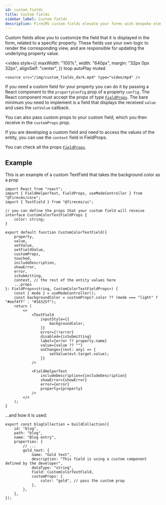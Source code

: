 ```yaml
---
id: custom_fields
title: Custom fields
sidebar_label: Custom fields
description: FireCMS custom fields elevate your forms with bespoke elements tailored precisely to your needs. By incorporating a React component into a property's `propertyConfig`, you gain full control over the field's rendering and logic. Minimum requirements include displaying `value` and employing `setValue` to update the property. Conveniently, custom props can be defined and received within your field component, and for more complex scenarios, the `context` within FieldProps provides access to the entity's full values. The example illustrates a custom TextField influenced by a background color prop, showcasing the flexibility and creativity allowed by custom fields. These personalized inputs are integral for crafting a content management system that aligns perfectly with your unique project requirements.
---
```


Custom fields allow you to customize the field that it is displayed in the
form, related to a specific property. These fields use your own logic to
render the corresponding view, and are responsible for updating the underlying
property value.

<video
    style={{
        maxWidth: "100%",
        width: "640px",
        margin: "32px 0px 32px",
        alignSelf: "center",
    }}
    loop
    autoPlay
    muted
>
    <source src="/img/custom_fields_dark.mp4" type="video/mp4" />
</video>

If you need a custom field for your property you can do it by passing a React
component to the `propertyConfig` prop of a property `config`. The React component must
accept the props of type [`FieldProps`](../api/interfaces/FieldProps).
The bare minimum you need to implement
is a field that displays the received `value` and uses the `setValue` callback.

You can also pass custom props to your custom field, which you then receive in
the `customProps` prop.

If you are developing a custom field and need to access the values of the
entity, you can use the `context` field in FieldProps.

You can check all the props [`FieldProps`](../api/interfaces/FieldProps).

## Example

This is an example of a custom TextField that takes the background color as a prop

```tsx
import React from "react";
import { FieldHelperText, FieldProps, useModeController } from "@firecms/core";
import { TextField } from "@firecms/ui";

// you can define the props that your custom field will receive
interface CustomColorTextFieldProps {
    color: string;
}

export default function CustomColorTextField({
    property,
    value,
    setValue,
    setFieldValue,
    customProps,
    touched,
    includeDescription,
    showError,
    error,
    isSubmitting,
    context, // the rest of the entity values here
    ...props
}: FieldProps<string, CustomColorTextFieldProps>) {
    const { mode } = useModeController();
    const backgroundColor = customProps?.color ?? (mode === "light" ? "#eef4ff" : "#16325f");
    return (
        <>
            <TextField
                inputStyle={{
                    backgroundColor,
                }}
                error={!!error}
                disabled={isSubmitting}
                label={error ?? property.name}
                value={value ?? ""}
                onChange={(evt: any) => {
                    setValue(evt.target.value);
                }}
            />

            <FieldHelperText
                includeDescription={includeDescription}
                showError={showError}
                error={error}
                property={property}
            />
        </>
    );
}
```

...and how it is used:

```tsx
export const blogCollection = buildCollection({
    id: "blog",
    path: "blog",
    name: "Blog entry",
    properties: {
        // ...
        gold_text: {
            name: "Gold text",
            description: "This field is using a custom component defined by the developer",
            dataType: "string",
            Field: CustomColorTextField,
            customProps: {
                color: "gold", // pass the custom prop
            },
        },
    },
});
```
